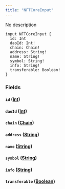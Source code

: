 ```yaml
---
title: "NFTCoreInput"
---
```


No description

```
input NFTCoreInput {
  id: Int
  daoId: Int!
  chain: Chain!
  address: String!
  name: String!
  symbol: String!
  info: String!
  transferable: Boolean!
}

```

### Fields[](#fields "Direct link to heading")

#### `id` ([Int](/developer/graphql-api/references/scalars/int))[](#id-int "Direct link to heading")

#### `daoId` ([Int](/developer/graphql-api/references/scalars/int))[](#daoid-int "Direct link to heading")

#### `chain` ([Chain](/developer/graphql-api/references/enums/chain))[](#chain-chain "Direct link to heading")

#### `address` ([String](/developer/graphql-api/references/scalars/string))[](#address-string "Direct link to heading")

#### `name` ([String](/developer/graphql-api/references/scalars/string))[](#name-string "Direct link to heading")

#### `symbol` ([String](/developer/graphql-api/references/scalars/string))[](#symbol-string "Direct link to heading")

#### `info` ([String](/developer/graphql-api/references/scalars/string))[](#info-string "Direct link to heading")

#### `transferable` ([Boolean](/developer/graphql-api/references/scalars/boolean))[](#transferable-boolean "Direct link to heading")